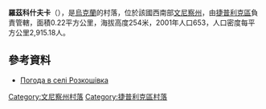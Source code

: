 {{coord|48|42|52|N|29|46|25|E|scale:30000|display=title}}

'''羅茲科什夫卡'''（{{lang-uk|Розкошівка}}），是[[烏克蘭|烏克蘭]]的村落，位於該國西南部[[文尼察州|文尼察州]]，由[[捷普利克區|捷普利克區]]負責管轄，面積0.22平方公里，海拔高度254米，2001年人口653，人口密度每平方公里2,915.18人。

==參考資料==
* [http://weather.in.ua/ua/vinnickaja/22588 Погода в селі Розкошівка] {{Wayback|url=http://weather.in.ua/ua/vinnickaja/22588 |date=20111220125314 }}

[[Category:文尼察州村落|Category:文尼察州村落]]
[[Category:捷普利克區村落|Category:捷普利克區村落]]


{{Vinnytsia-geo-stub}}